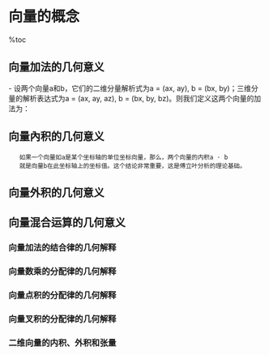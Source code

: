 = 向量的概念 =

%toc

== 向量加法的几何意义 ==
- 设两个向量a和b，它们的二维分量解析式为a = (ax, ay), b = (bx, by)；三维分量的解析表达式为a = (ax, ay, az), b = (bx, by, bz)。则我们定义这两个向量的加法为：
{{http:pic/2-1.png}}

== 向量內积的几何意义 ==
{{http:pic/2-2.png}}
{{http:pic/2-3.png}}

    如果一个向量如a是某个坐标轴的单位坐标向量，那么，两个向量的内积a ⋅ b
    就是向量b在此坐标轴上的坐标值。这个结论非常重要，这是傅立叶分析的理论基础。

== 向量外积的几何意义 ==
{{http:pic/2-4.png}}

{{http:pic/2-5.png}}

== 向量混合运算的几何意义 ==
=== 向量加法的结合律的几何解释 ===
{{http:pic/2-6.png}}

=== 向量数乘的分配律的几何解释 ===
{{http:pic/2-7.png}}

=== 向量点积的分配律的几何解释 ===
{{http:pic/2-8.png}}

=== 向量叉积的分配律的几何解释 ===
{{http:pic/2-9.png}}

{{http:pic/2-10.png}}

=== 二维向量的内积、外积和张量 ===
{{http:pic/2-11.png}}
{{http:pic/2-12.png}}
{{http:pic/2-13.png}}


